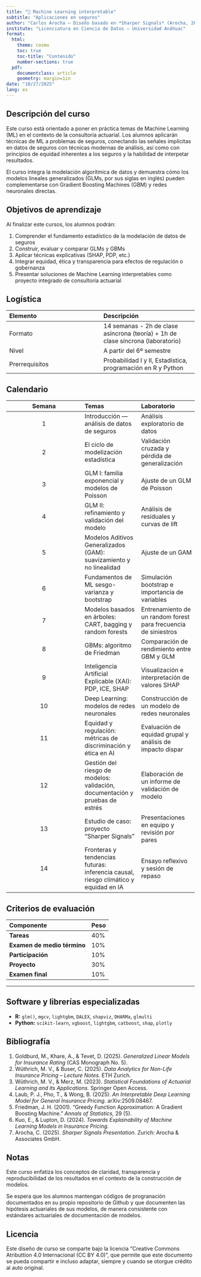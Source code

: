 ---
title: "🎯 Machine Learning interpretable"
subtitle: "Aplicaciones en seguros"
author: "Carlos Arocha — Diseño basado en *Sharper Signals* (Arocha, 2025)"
institute: "Licenciatura en Ciencia de Datos — Universidad Anáhuac"
format:
  html:
    theme: cosmo
    toc: true
    toc-title: "Contenido"
    number-sections: true
  pdf:
    documentclass: article
    geometry: margin=1in
date: "10/27/2025"
lang: es
---

## Descripción del curso 

Este curso está orientado a poner en práctica temas de Machine Learning (ML) en el contexto de la consultoría actuarial. Los alumnos aplicarán técnicas de ML a problemas de seguros, conectando las señales implícitas en datos de seguros con técnicas modernas de análisis, así como con principios de equidad inherentes a los seguros y la habilidad de interpetar resultados.

El curso integra la modelación algorítmica de datos y demuestra cómo los modelos lineales generalizados (GLMs, por sus siglas en inglés) pueden complementarse con Gradient Boosting Machines (GBM) y redes neuronales directas.



## Objetivos de aprendizaje
Al finalizar este cursos, los alumnos podrán:

1. Comprender el fundamento estadístico de la modelación de datos de seguros
2. Construir, evaluar y comparar GLMs y GBMs
3. Aplicar técnicas explicativas (SHAP, PDP, etc.)
4. Integrar equidad, ética y transparencia para efectos de regulación o gobernanza
5. Presentar soluciones de Machine Learning interpretables como proyecto integrado de consultoría actuarial



## Logística

| Elemento | Descripción |
|:--|:--|
| Formato | 14 semanas - 2h de clase asíncrona (teoría) + 1h de clase síncrona (laboratorio) | 
| Nivel | A partir del 6º semestre |
| Prerrequisitos | Probabilidad I y II, Estadística, programación en R y Python |



## Calendario

| Semana | Temas | Laboratorio |
|:--:|:--|:--|
| 1 | Introducción — análisis de datos de seguros | Análisis exploratorio de datos |
| 2 | El ciclo de modelización estadística | Validación cruzada y pérdida de generalización |
| 3 | GLM I: familia exponencial y modelos de Poisson | Ajuste de un GLM de Poisson |
| 4 | GLM II: refinamiento y validación del modelo | Análisis de residuales y curvas de lift |
| 5 | Modelos Aditivos Generalizados (GAM): suavizamiento y no linealidad | Ajuste de un GAM |
| 6 | Fundamentos de ML sesgo-varianza y bootstrap | Simulación bootstrap e importancia de variables |
| 7 | Modelos basados en árboles: CART, bagging y random forests | Entrenamiento de un random forest para frecuencia de siniestros |
| 8 | GBMs: algoritmo de Friedman | Comparación de rendimiento entre GBM y GLM |
| 9 | Inteligencia Artificial Explicable (XAI): PDP, ICE, SHAP | Visualización e interpretación de valores SHAP |
| 10 | Deep Learning: modelos de redes neuronales | Construcción de un modelo de redes neuronales |
| 11 | Equidad y regulación: métricas de discriminación y ética en AI | Evaluación de equidad grupal y análisis de impacto dispar |
| 12 | Gestión del riesgo de modelos: validación, documentación y pruebas de estrés | Elaboración de un informe de validación de modelo |
| 13 | Estudio de caso: proyecto “Sharper Signals” | Presentaciones en equipo y revisión por pares |
| 14 | Fronteras y tendencias futuras: inferencia causal, riesgo climático y equidad en IA | Ensayo reflexivo y sesión de repaso |


## Criterios de evaluación

| Componente| Peso |
|:--|:--|
| **Tareas** | 40% |
| **Examen de medio término** | 10% |
| **Participación** | 10% |
| **Proyecto** | 30% |
| **Examen final** | 10% |

---

## Software y librerías especializadas

- **R:** `glm()`, `mgcv`, `lightgbm`, `DALEX`, `shapviz`, `DHARMa`, `glmulti`  
- **Python:** `scikit-learn`, `xgboost`, `lightgbm`, `catboost`, `shap`, `plotly`  



## Bibliografía

1. Goldburd, M., Khare, A., & Tevet, D. (2025). *Generalized Linear Models for Insurance Rating* (CAS Monograph No. 5).  
2. Wüthrich, M. V., & Buser, C. (2025). *Data Analytics for Non-Life Insurance Pricing – Lecture Notes.* ETH Zurich.  
3. Wüthrich, M. V., & Merz, M. (2023). *Statistical Foundations of Actuarial Learning and its Applications.* Springer Open Access.  
4. Laub, P. J., Pho, T., & Wong, B. (2025). *An Interpretable Deep Learning Model for General Insurance Pricing.* arXiv:2509.08467.  
5. Friedman, J. H. (2001). “Greedy Function Approximation: A Gradient Boosting Machine.” *Annals of Statistics,* 29 (5).  
6. Kuo, E., & Lupton, D. (2024). *Towards Explainability of Machine Learning Models in Insurance Pricing.*  
7. Arocha, C. (2025). *Sharper Signals Presentation.* Zurich: Arocha & Associates GmbH.



## Notas

Este curso enfatiza los conceptos de claridad, transparencia y reproducibilidad de los resultados en el contexto de la construcción de modelos.

Se espera que los alumnos mantengan códigos de progranación documentados en su propio repositorio de Github y que documenten las hipótesis actuariales de sus modelos, de manera consistente con estándares actuariales de documentación de modelos.


## Licencia

Este diseño de curso se comparte bajo la licencia "Creative Commons Atributtion 4.0 Internacional (CC BY 4.0)", que permite que este documento se pueda compartir e incluso adaptar, siempre y cuando se otorgue crédito al auto original.
